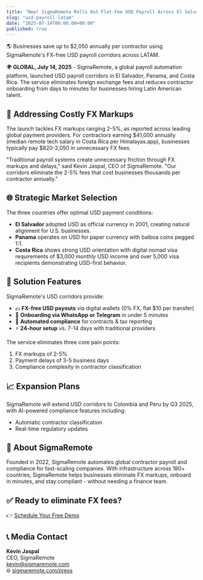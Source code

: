 ```yaml
---
title: "New! SigmaRemote Rolls Out Flat-Fee USD Payroll Across El Salvador, Panama & Costa Rica - No FX Markups, Ever"
slug: "usd-payroll-latam"
date: "2025-07-14T00:00:00+00:00"
published: true
---
```


🌎  Businesses save up to $2,050 annually per contractor using SigmaRemote's FX-free USD payroll corridors across LATAM.

🌍 **GLOBAL, July 14, 2025** - 
SigmaRemote, a global payroll automation platform, launched USD payroll corridors in El Salvador, Panama, and Costa Rica. The service eliminates foreign exchange fees and reduces contractor onboarding from days to minutes for businesses hiring Latin American talent.

## 💸 Addressing Costly FX Markups

The launch tackles FX markups ranging 2-5%, as reported across leading global payment providers. For contractors earning $41,000 annually (median remote tech salary in Costa Rica per Himalayas.app), businesses typically pay $820-2,050 in unnecessary FX fees.

"Traditional payroll systems create unnecessary friction through FX markups and delays," said Kevin Jaspal, CEO of SigmaRemote.
"Our corridors eliminate the 2-5% fees that cost businesses thousands per contractor annually."

## 🌐 Strategic Market Selection

The three countries offer optimal USD payment conditions:

- **El Salvador** adopted USD as official currency in 2001, creating natural alignment for U.S. businesses.
- **Panama** operates on USD for paper currency with balboa coins pegged 1:1.
- **Costa Rica** shows strong USD orientation with digital nomad visa requirements of $3,000 monthly USD income and over 5,000 visa recipients demonstrating USD-first behavior.

## 🚀 Solution Features

SigmaRemote's USD corridors provide:

- 💵 **FX-free USD payouts** via digital wallets (0% FX, flat $10 per transfer)
- 📲 **Onboarding via WhatsApp or Telegram** in under 5 minutes
- 📑 **Automated compliance** for contracts & tax reporting
- ⚡ **24-hour setup** vs. 7-14 days with traditional providers

The service eliminates three core pain points:

1. FX markups of 2-5%
2. Payment delays of 3-5 business days
3. Compliance complexity in contractor classification

## 📈 Expansion Plans

SigmaRemote will extend USD corridors to Colombia and Peru by Q3 2025, with AI-powered compliance features including:

- Automatic contractor classification
- Real-time regulatory updates

## 🧠 About SigmaRemote

Founded in 2022, SigmaRemote automates global contractor payroll and compliance for fast-scaling companies. With infrastructure across 180+ countries, SigmaRemote helps businesses eliminate FX markups, onboard in minutes, and stay compliant - without needing a finance team.

## ✅ Ready to eliminate FX fees?

👉 [Schedule Your Free Demo](/book-demo)

## 📞 Media Contact

**Kevin Jaspal**  
CEO, SigmaRemote  
kevin@sigmaremote.com  
🌐 [sigmaremote.com/press](/press)

